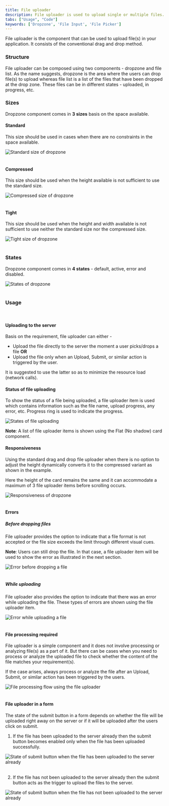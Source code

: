 ```yaml
---
title: File uploader
description: File uploader is used to upload single or multiple files.
tabs: ["Usage", "Code"]
keywords: ['Dropzone', 'File Input', 'File Picker']
---
```


File uploader is the component that can be used to upload file(s) in your application. It consists of the conventional drag and drop method.

### Structure
File uploader can be composed using two components - dropzone and file list. As the name suggests, dropzone is the area where the users can drop file(s) to upload whereas file list is a list of the files that have been dropped at the drop zone. These files can be in different states - uploaded, in progress, etc.
<Preview name="file-inputs-dropzone-all--all" />

### Sizes
Dropzone component comes in **3 sizes** basis on the space available.

#### Standard
This size should be used in cases when there are no constraints in the space available.

![Standard size of dropzone](./images/fileUploader-1.png)
<br/>
<br/>

#### Compressed
This size should be used when the height available is not sufficient to use the standard size.

![Compressed size of dropzone](./images/fileUploader-2.png)
<br/>
<br/>

#### Tight
This size should be used when the height and width available is not sufficient to use neither the standard size nor the compressed size.

![Tight size of dropzone](./images/fileUploader-3.png)
<br/>
<br/>

### States
Dropzone component comes in **4 states** - default, active, error and disabled.

![States of dropzone](./images/fileUploader-4.png)
<br/>
<br/>

### Usage
<br/>

#### Uploading to the server
Basis on the requirement, file uploader can either -
- Upload the file directly to the server the moment a user picks/drops a file **OR**
- Upload the file only when an Upload, Submit, or similar action is triggered by the user.

It is suggested to use the latter so as to minimize the resource load (network calls).

#### Status of file uploading
To show the status of a file being uploaded, a file uploader item is used which contains information such as the file name, upload progress, any error, etc. Progress ring is used to indicate the progress.

![States of file uploading](./images/fileUploader-5.png)

**Note**: A list of file uploader items is shown using the Flat (No shadow) card component.
<br/>

#### Responsiveness
Using the standard drag and drop file uploader when there is no option to adjust the height dynamically converts it to the compressed variant as shown in the example. 

Here the height of the card remains the same and it can accommodate a maximum of 3 file uploader items before scrolling occurs.

![Responsiveness of dropzone](./images/fileUploader-6.jpg)
<br/>
<br/>

#### Errors
##### Before dropping files
File uploader provides the option to indicate that a file format is not accepted or the file size exceeds the limit through different visual cues.

**Note**: Users can still drop the file. In that case, a file uploader item will be used to show the error as illustrated in the next section.

![Error before dropping a file](./images/fileUploader-7.jpg)
<br/>
<br/>

##### While uploading
File uploader also provides the option to indicate that there was an error while uploading the file. These types of errors are shown using the file uploader item.

![Error while uploading a file](./images/fileUploader-8.jpg)
<br/>
<br/>

#### File processing required
File uploader is a simple component and it does not involve processing or analyzing file(s) as a part of it. But there can be cases when you need to process or analyze the uploaded file to check whether the content of the file matches your requirement(s).

If the case arises, always process or analyze the file after an Upload, Submit, or similar action has been triggered by the users.

![File processing flow using the file uploader](./images/fileUploader-9.jpg)
<br/>
<br/>

#### File uploader in a form
The state of the submit button in a form depends on whether the file will be uploaded right away on the server or if it will be uploaded after the users click on submit.

1. If the file has been uploaded to the server already then the submit button becomes enabled only when the file has been uploaded successfully.

![State of submit button when the file has been uploaded to the server already](./images/fileUploader-10.png)
<br/>
<br/>

2. If the file has not been uploaded to the server already then the submit button acts as the trigger to upload the files to the server.

![State of submit button when the file has not been uploaded to the server already](./images/fileUploader-11.png)
<br/>
<br/>